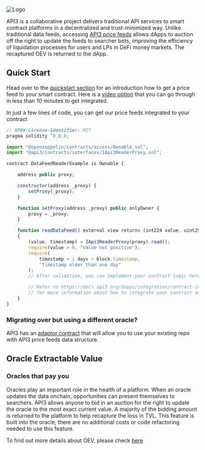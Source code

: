 ![Logo](../../../public/assets/ecosystem/api3.png)

API3 is a collaborative project delivers traditional API services to smart contract platforms in a decentralized and trust-minimized way.
Unlike traditional data feeds, accessing [API3 price feeds](https://market.api3.org/dapis) allows dApps to auction off the right to update the feeds to searcher bots, improving the efficiency of liquidation processes for users and LPs in DeFi money markets. The recaptured OEV is returned to the dApp.

## Quick Start

Head over to the [quickstart section](https://docs.api3.org/dapps/quickstart/) for an introduction how to get a price feed to your smart contract.  Here is a [video option](https://www.youtube.com/watch?v=t4mcgxUpbwg) that you can go through in less than 10 minutes to get integrated.

In just a few lines of code, you can get our price feeds integrated to your contract

```javascript
// SPDX-License-Identifier: MIT
pragma solidity ^0.8.0;

import "@openzeppelin/contracts/access/Ownable.sol";
import "@api3/contracts/interfaces/IApi3ReaderProxy.sol";

contract DataFeedReaderExample is Ownable {

    address public proxy;

    constructor(address _proxy) {
        setProxy(_proxy);
    }

    function setProxy(address _proxy) public onlyOwner {
        proxy = _proxy;
    }

    function readDataFeed() external view returns (int224 value, uint256 timestamp)
    {
        (value, timestamp) = IApi3ReaderProxy(proxy).read();
        require(value > 0, "Value not positive");
        require(
            timestamp + 1 days > block.timestamp,
            "Timestamp older than one day"
        );
        // After validation, you can implement your contract logic here.

        // Refer to https://docs.api3.org/dapps/integration/contract-integration.html
        // for more information about how to integrate your contract securely.
    }
}
```

### Migrating over but using a different oracle?

API3 has an [adaptor contract](https://docs.api3.org/dapps/integration/aggregatorv2v3interface.html) that will allow you to use your existing repo with API3 price feeds data structure. 


## Oracle Extractable Value
### Oracles that pay you

Oracles play an important role in the health of a platform.  When an oracle updates the data onchain, opportunities can present themselves to searchers.  API3 allows anyone to bid in an auction for the right to update the oracle to the most exact current value.  A majority of the bidding amount is returned to the platform to help recapture the loss in TVL.   This feature is built into the oracle, there are no additional costs or code refactoring needed to use this feature.


To find out more details about OEV, please check [here](https://docs.api3.org/oev-searchers/)
